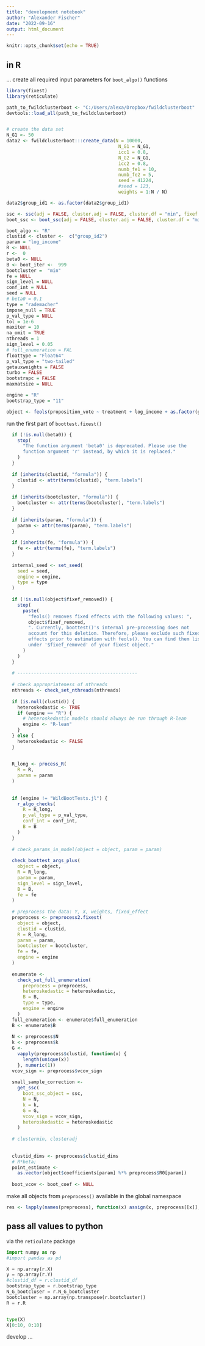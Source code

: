 ```yaml
---
title: "development notebook"
author: "Alexander Fischer"
date: "2022-09-16"
output: html_document
---
```


```r
knitr::opts_chunk$set(echo = TRUE)
```

## in R

... create all required input parameters for `boot_algo()` functions

```r
library(fixest)
library(reticulate)

path_to_fwildclusterboot <- "C:/Users/alexa/Dropbox/fwildclusterboot"
devtools::load_all(path_to_fwildclusterboot)


# create the data set
N_G1 <- 50
data2 <- fwildclusterboot:::create_data(N = 10000,
                                         N_G1 = N_G1,
                                         icc1 = 0.8,
                                         N_G2 = N_G1,
                                         icc2 = 0.8,
                                         numb_fe1 = 10,
                                         numb_fe2 = 5,
                                         seed = 41224,
                                         #seed = 123,
                                         weights = 1:N / N)

data2$group_id1 <- as.factor(data2$group_id1)

ssc <- ssc(adj = FALSE, cluster.adj = FALSE, cluster.df = "min", fixef.K = "none")
boot_ssc <- boot_ssc(adj = FALSE, cluster.adj = FALSE, cluster.df = "min", fixef.K = "none")

boot_algo <- "R"
clustid <- cluster <-  c("group_id2")
param = "log_income"
R <- NULL
r <-  0
beta0 <- NULL
B <- boot_iter <-  999
bootcluster =  "min"
fe = NULL
sign_level = NULL
conf_int = NULL
seed = NULL
# beta0 = 0.1
type = "rademacher"
impose_null = TRUE
p_val_type = NULL
tol = 1e-6
maxiter = 10
na_omit = TRUE
nthreads = 1
sign_level = 0.05
# full_enumeration = FAL
floattype = "Float64"
p_val_type = "two-tailed"
getauxweights = FALSE
turbo = FALSE
bootstrapc = FALSE
maxmatsize = NULL

engine = "R"
bootstrap_type = "11"

object <- feols(proposition_vote ~ treatment + log_income + as.factor(group_id1), cluster = ~group_id1, data = voters)
```

run the first part of `boottest.fixest()`

```r
  if (!is.null(beta0)) {
    stop(
      "The function argument 'beta0' is deprecated. Please use the
      function argument 'r' instead, by which it is replaced."
    )
  }
  
  if (inherits(clustid, "formula")) {
    clustid <- attr(terms(clustid), "term.labels")
  }
  
  if (inherits(bootcluster, "formula")) {
    bootcluster <- attr(terms(bootcluster), "term.labels")
  }
  
  if (inherits(param, "formula")) {
    param <- attr(terms(param), "term.labels")
  }
  
  if (inherits(fe, "formula")) {
    fe <- attr(terms(fe), "term.labels")
  }
  
  internal_seed <- set_seed(
    seed = seed,
    engine = engine,
    type = type
  )
  
  if (!is.null(object$fixef_removed)) {
    stop(
      paste(
        "feols() removes fixed effects with the following values: ",
        object$fixef_removed,
        ". Currently, boottest()'s internal pre-processing does not
        account for this deletion. Therefore, please exclude such fixed
        effects prior to estimation with feols(). You can find them listed
        under '$fixef_removed' of your fixest object."
      )
    )
  }
  
  # --------------------------------------------
  
  # check appropriateness of nthreads
  nthreads <- check_set_nthreads(nthreads)
  
  if (is.null(clustid)) {
    heteroskedastic <- TRUE
    if (engine == "R") {
      # heteroskedastic models should always be run through R-lean
      engine <- "R-lean"
    }
  } else {
    heteroskedastic <- FALSE
  }
  
  
  R_long <- process_R(
    R = R,
    param = param
  )
  
  
  if (engine != "WildBootTests.jl") {
    r_algo_checks(
      R = R_long,
      p_val_type = p_val_type,
      conf_int = conf_int,
      B = B
    )
  }
  
  # check_params_in_model(object = object, param = param)
  
  check_boottest_args_plus(
    object = object,
    R = R_long,
    param = param,
    sign_level = sign_level,
    B = B,
    fe = fe
  )
  
  # preprocess the data: Y, X, weights, fixed_effect
  preprocess <- preprocess2.fixest(
    object = object,
    clustid = clustid,
    R = R_long,
    param = param,
    bootcluster = bootcluster,
    fe = fe,
    engine = engine
  )
  
  enumerate <-
    check_set_full_enumeration(
      preprocess = preprocess,
      heteroskedastic = heteroskedastic,
      B = B,
      type = type,
      engine = engine
    )
  full_enumeration <- enumerate$full_enumeration
  B <- enumerate$B
  
  N <- preprocess$N
  k <- preprocess$k
  G <-
    vapply(preprocess$clustid, function(x) {
      length(unique(x))
    }, numeric(1))
  vcov_sign <- preprocess$vcov_sign
  
  small_sample_correction <-
    get_ssc(
      boot_ssc_object = ssc,
      N = N,
      k = k,
      G = G,
      vcov_sign = vcov_sign,
      heteroskedastic = heteroskedastic
    )
  
  # clustermin, clusteradj
  
  
  clustid_dims <- preprocess$clustid_dims
  # R*beta;
  point_estimate <-
    as.vector(object$coefficients[param] %*% preprocess$R0[param])
  
  boot_vcov <- boot_coef <- NULL

```

make all objects from `preprocess()` available in the global namespace

```r
res <- lapply(names(preprocess), function(x) assign(x, preprocess[[x]], envir = .GlobalEnv))
```

## pass all values to python

via the `reticulate` package

```python
import numpy as np
#import pandas as pd

X = np.array(r.X)
y = np.array(r.Y)
#clustid_df = r.clustid_df
bootstrap_type = r.bootstrap_type
N_G_bootcluser = r.N_G_bootcluster
bootcluster = np.array(np.transpose(r.bootcluster))
R = r.R


type(X)
X[0:10, 0:10]

```
develop ... 
